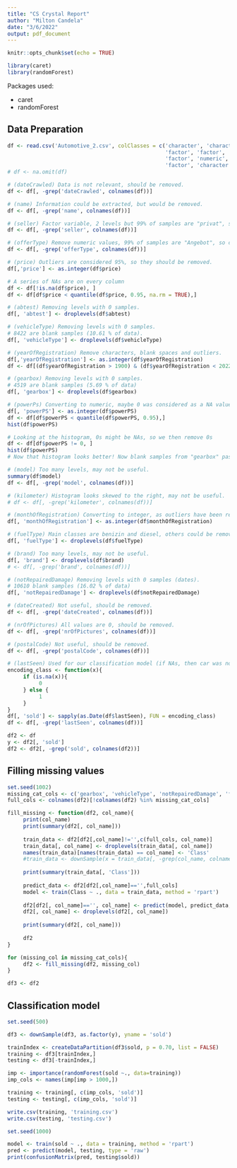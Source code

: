 ```yaml
---
title: "CS Crystal Report"
author: "Milton Candela"
date: "3/6/2022"
output: pdf_document
---
```


```r
knitr::opts_chunk$set(echo = TRUE)

library(caret)
library(randomForest)
```

Packages used:

* caret
* randomForest


## Data Preparation


```r
df <- read.csv('Automotive_2.csv', colClasses = c('character', 'character', 'factor', 'factor', 'character',
                                                  'factor', 'factor', 'character', 'factor', 'character',
                                                  'factor', 'numeric', 'character', 'factor', 'factor',
                                                  'factor', 'character', 'integer', 'character', 'character'))
# df <- na.omit(df)

# (dateCrawled) Data is not relevant, should be removed.
df <- df[, -grep('dateCrawled', colnames(df))]

# (name) Information could be extracted, but would be removed.
df <- df[, -grep('name', colnames(df))]

# (seller) Factor variable, 2 levels but 99% of samples are "privat", so column should be removed.
df <- df[, -grep('seller', colnames(df))]

# (offerType) Remove numeric values, 99% of samples are "Angebot", so column should be removed.
df <- df[, -grep('offerType', colnames(df))]

# (price) Outliers are considered 95%, so they should be removed.
df[,'price'] <- as.integer(df$price)

# A series of NAs are on every column
df <- df[!is.na(df$price), ]
df <- df[df$price < quantile(df$price, 0.95, na.rm = TRUE),]

# (abtest) Removing levels with 0 samples.
df[, 'abtest'] <- droplevels(df$abtest)

# (vehicleType) Removing levels with 0 samples.
# 8422 are blank samples (10.61 % of data).
df[, 'vehicleType'] <- droplevels(df$vehicleType)

# (yearOfRegistration) Remove characters, blank spaces and outliers.
df[,'yearOfRegistration'] <- as.integer(df$yearOfRegistration)
df <- df[(df$yearOfRegistration > 1900) & (df$yearOfRegistration < 2022),]

# (gearbox) Removing levels with 0 samples.
# 4519 are blank samples (5.69 % of data)
df[, 'gearbox'] <- droplevels(df$gearbox)

# (powerPs) Converting to numeric, maybe 0 was considered as a NA value as for the histogram.
df[, 'powerPS'] <- as.integer(df$powerPS)
df <- df[df$powerPS < quantile(df$powerPS, 0.95),]
hist(df$powerPS)

# Looking at the histogram, 0s might be NAs, so we then remove 0s
df <- df[df$powerPS != 0, ]
hist(df$powerPS)
# Now that histogram looks better! Now blank samples from "gearbox" passed from 4519 to 1454 and "vehicleType" from 8422 to 5017.

# (model) Too many levels, may not be useful.
summary(df$model)
df <- df[, -grep('model', colnames(df))]

# (kilometer) Histogram looks skewed to the right, may not be useful.
# df <- df[, -grep('kilometer', colnames(df))]

# (monthOfRegistration) Converting to integer, as outliers have been removed.
df[, 'monthOfRegistration'] <- as.integer(df$monthOfRegistration)

# (fuelType) Main classes are benizin and diesel, others could be removed.
df[, 'fuelType'] <- droplevels(df$fuelType)

# (brand) Too many levels, may not be useful.
df[, 'brand'] <- droplevels(df$brand)
# <- df[, -grep('brand', colnames(df))]

# (notRepairedDamage) Removing levels with 0 samples (dates).
# 10610 blank samples (16.02 % of data)
df[, 'notRepairedDamage'] <- droplevels(df$notRepairedDamage)

# (dateCreated) Not useful, should be removed.
df <- df[, -grep('dateCreated', colnames(df))]

# (nrOfPictures) All values are 0, should be removed.
df <- df[, -grep('nrOfPictures', colnames(df))]

# (postalCode) Not useful, should be removed.
df <- df[, -grep('postalCode', colnames(df))]

# (lastSeen) Used for our classification model (if NAs, then car was not sold yet)
encoding_class <- function(x){
     if (is.na(x)){
          0
     } else {
          1
     }
}
df[, 'sold'] <- sapply(as.Date(df$lastSeen), FUN = encoding_class)
df <- df[, -grep('lastSeen', colnames(df))]

df2 <- df
y <- df2[, 'sold']
df2 <- df2[, -grep('sold', colnames(df2))]
```

## Filling missing values

```r
set.seed(1002)
missing_cat_cols <- c('gearbox', 'vehicleType', 'notRepairedDamage', 'fuelType')
full_cols <- colnames(df2)[!colnames(df2) %in% missing_cat_cols]

fill_missing <- function(df2, col_name){
     print(col_name)
     print(summary(df2[, col_name]))
     
     train_data <- df2[df2[,col_name]!='',c(full_cols, col_name)]
     train_data[, col_name] <- droplevels(train_data[, col_name])
     names(train_data)[names(train_data) == col_name] <- 'Class'
     #train_data <- downSample(x = train_data[, -grep(col_name, colnames(train_data))], y = train_data[, col_name])
     
     print(summary(train_data[, 'Class']))
     
     predict_data <- df2[df2[,col_name]=='',full_cols]
     model <- train(Class ~ ., data = train_data, method = 'rpart')
     
     df2[df2[, col_name]=='', col_name] <- predict(model, predict_data, type = 'raw')
     df2[, col_name] <- droplevels(df2[, col_name])
     
     print(summary(df2[, col_name]))
     
     df2
}

for (missing_col in missing_cat_cols){
     df2 <- fill_missing(df2, missing_col)
}

df3 <- df2
```

## Classification model

```r
set.seed(500)

df3 <- downSample(df3, as.factor(y), yname = 'sold')

trainIndex <- createDataPartition(df3$sold, p = 0.70, list = FALSE)
training <- df3[trainIndex,]
testing <- df3[-trainIndex,]

imp <- importance(randomForest(sold ~., data=training))
imp_cols <- names(imp[imp > 1000,])

training <- training[, c(imp_cols, 'sold')]
testing <- testing[, c(imp_cols, 'sold')]

write.csv(training, 'training.csv')
write.csv(testing, 'testing.csv')

set.seed(1000)

model <- train(sold ~ ., data = training, method = 'rpart')
pred <- predict(model, testing, type = 'raw')
print(confusionMatrix(pred, testing$sold))
```